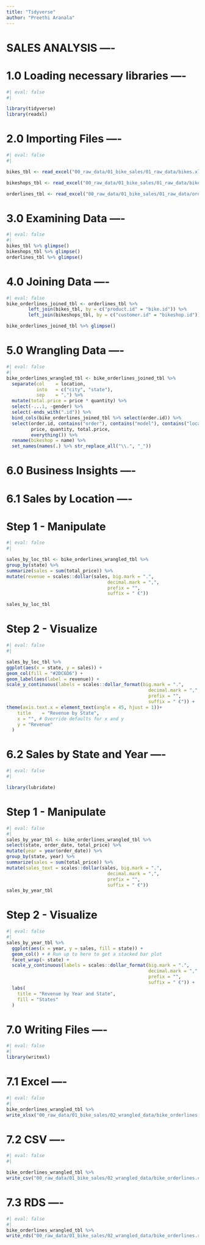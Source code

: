 ```yaml
---
title: "Tidyverse"
author: "Preethi Aranala"
---
```


# SALES ANALYSIS ----

# 1.0 Loading necessary libraries ----

```r
#| eval: false
#| 

library(tidyverse)
library(readxl)
```

# 2.0 Importing Files ----

```r
#| eval: false
#| 

bikes_tbl <- read_excel("00_raw_data/01_bike_sales/01_raw_data/bikes.xlsx")

bikeshops_tbl <- read_excel("00_raw_data/01_bike_sales/01_raw_data/bikeshops.xlsx")

orderlines_tbl <- read_excel("00_raw_data/01_bike_sales/01_raw_data/orderlines.xlsx")
```

# 3.0 Examining Data ----

```r
#| eval: false
#| 
bikes_tbl %>% glimpse()
bikeshops_tbl %>% glimpse()
orderlines_tbl %>% glimpse()

```

# 4.0 Joining Data ----

```r
#| eval: false
bike_orderlines_joined_tbl <- orderlines_tbl %>%
        left_join(bikes_tbl, by = c("product.id" = "bike.id")) %>%
        left_join(bikeshops_tbl, by = c("customer.id" = "bikeshop.id"))

bike_orderlines_joined_tbl %>% glimpse()

```

# 5.0 Wrangling Data ----

```r
#| eval: false
#| 
bike_orderlines_wrangled_tbl <- bike_orderlines_joined_tbl %>%
  separate(col    = location,
           into   = c("city", "state"),
           sep    = ",") %>%
  mutate(total.price = price * quantity) %>%
  select(-...1, -gender) %>%
  select(-ends_with(".id")) %>%
  bind_cols(bike_orderlines_joined_tbl %>% select(order.id)) %>% 
  select(order.id, contains("order"), contains("model"), contains("location"),
         price, quantity, total.price,
         everything()) %>%
  rename(bikeshop = name) %>%
  set_names(names(.) %>% str_replace_all("\\.", "_"))

```

# 6.0 Business Insights ----

# 6.1 Sales by Location ----

# Step 1 - Manipulate

```r
#| eval: false
#| 

sales_by_loc_tbl <- bike_orderlines_wrangled_tbl %>%
group_by(state) %>% 
summarize(sales = sum(total_price)) %>%
mutate(revenue = scales::dollar(sales, big.mark = ".", 
                                     decimal.mark = ",", 
                                     prefix = "", 
                                     suffix = " €"))

sales_by_loc_tbl

```

# Step 2 - Visualize

```r
#| eval: false
#| 

sales_by_loc_tbl %>%
ggplot(aes(x = state, y = sales)) +
geom_col(fill = "#2DC6D6") + 
geom_label(aes(label = revenue)) + 
scale_y_continuous(labels = scales::dollar_format(big.mark = ".", 
                                                    decimal.mark = ",", 
                                                    prefix = "", 
                                                    suffix = " €")) +
theme(axis.text.x = element_text(angle = 45, hjust = 1))+                 labs(
    title    = "Revenue by State",
    x = "", # Override defaults for x and y
    y = "Revenue"
  )

```

# 6.2 Sales by State and Year ----

```r
#| eval: false
#| 

library(lubridate)
```

# Step 1 - Manipulate

```r
#| eval: false
#| 
sales_by_year_tbl <- bike_orderlines_wrangled_tbl %>%
select(state, order_date, total_price) %>%
mutate(year = year(order_date)) %>%
group_by(state, year) %>% 
summarize(sales = sum(total_price)) %>%
mutate(sales_text = scales::dollar(sales, big.mark = ".", 
                                     decimal.mark = ",", 
                                     prefix = "", 
                                     suffix = " €"))
sales_by_year_tbl
```

# Step 2 - Visualize

```r
#| eval: false
#| 
sales_by_year_tbl %>%
  ggplot(aes(x = year, y = sales, fill = state)) +
  geom_col() + # Run up to here to get a stacked bar plot
  facet_wrap(~ state) +
  scale_y_continuous(labels = scales::dollar_format(big.mark = ".", 
                                                    decimal.mark = ",", 
                                                    prefix = "", 
                                                    suffix = " €")) +
  labs(
    title = "Revenue by Year and State",
    fill = "States" 
  )
```

# 7.0 Writing Files ----

```r
#| eval: false
#| 
library(writexl)
```

# 7.1 Excel ----

```r
#| eval: false
#| 
bike_orderlines_wrangled_tbl %>% 
write_xlsx("00_raw_data/01_bike_sales/02_wrangled_data/bike_orderlines.xlsx")
```

# 7.2 CSV ----

```r
#| eval: false
#| 

bike_orderlines_wrangled_tbl %>% 
write_csv("00_raw_data/01_bike_sales/02_wrangled_data/bike_orderlines.csv")
```

# 7.3 RDS ----

```r
#| eval: false
#| 
bike_orderlines_wrangled_tbl %>% 
write_rds("00_raw_data/01_bike_sales/02_wrangled_data/bike_orderlines.rds")
```
